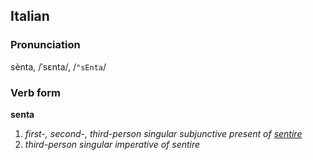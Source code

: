 ==Italian==
===Pronunciation===
sènta, /ˈsɛnta/, /<tt>"sEnta</tt>/
===Verb form===
'''senta'''

# ''first-, second-, third-person singular subjunctive present of [[sentire]]''
# ''third-person singular imperative of sentire''